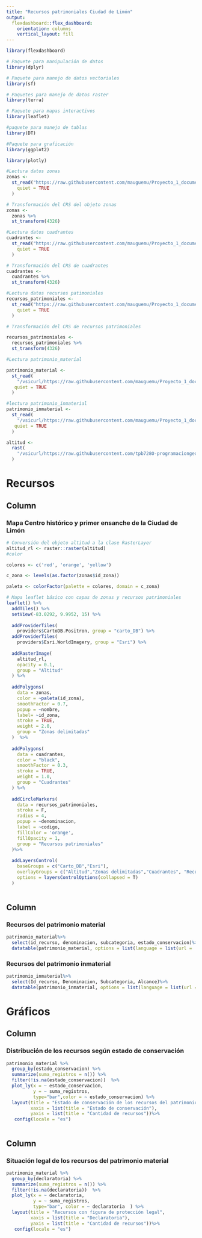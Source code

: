 ```yaml
---
title: "Recursos patrimoniales Ciudad de Limón"
output: 
  flexdashboard::flex_dashboard:
    orientation: columns
    vertical_layout: fill
---
```


```r
library(flexdashboard)
```


```r
# Paquete para manipulación de datos
library(dplyr)

# Paquete para manejo de datos vectoriales
library(sf)

# Paquetes para manejo de datos raster
library(terra)

# Paquete para mapas interactivos
library(leaflet)

#paquete para manejo de tablas
library(DT)

#Paquete para graficación
library(ggplot2)

library(plotly)

```

```r
#Lectura datos zonas
zonas <-
  st_read("https://raw.githubusercontent.com/mauguemu/Proyecto_1_documento/master/Capas/zonas.geojson",
    quiet = TRUE
  )

# Transformación del CRS del objeto zonas
zonas <-
  zonas %>%
  st_transform(4326)

#Lectura datos cuadrantes
cuadrantes <-
  st_read("https://raw.githubusercontent.com/mauguemu/Proyecto_1_documento/master/Capas/cuadrantes.geojson",
    quiet = TRUE
  )

# Transformación del CRS de cuadrantes 
cuadrantes <-
  cuadrantes %>%
  st_transform(4326)

#Lectura datos recursos patimoniales  
recursos_patrimoniales <-
  st_read("https://raw.githubusercontent.com/mauguemu/Proyecto_1_documento/master/Capas/recursos_patrimonio.geojson",
    quiet = TRUE
  )

# Transformación del CRS de recursos patrimoniales

recursos_patrimoniales <-
  recursos_patrimoniales %>%
  st_transform(4326)

#Lectura patrimonio_material

patrimonio_material <-
  st_read(
    "/vsicurl/https://raw.githubusercontent.com/mauguemu/Proyecto_1_documento/master/Tablas/patrimonio_material_1.csv",
   quiet = TRUE
  )

#lectura patrimonio_inmaterial
patrimonio_inmaterial <-
  st_read(
    "/vsicurl/https://raw.githubusercontent.com/mauguemu/Proyecto_1_documento/master/Tablas/patrimonio_inmaterial_1.csv",
   quiet = TRUE
  )

altitud <-
  rast(
    "/vsicurl/https://raw.githubusercontent.com/tpb728O-programaciongeoespacialr/2021ii/master/datos/worldclim/altitud.tif"
  )


```

Recursos
=======================================================================

Column {data-width=500}
-----------------------------------------------------------------------

### Mapa Centro histórico y primer ensanche de la Ciudad de Limón
```r
# Conversión del objeto altitud a la clase RasterLayer
altitud_rl <- raster::raster(altitud)
#color

colores <- c('red', 'orange', 'yellow')

c_zona <- levels(as.factor(zonas$id_zona))

paleta <- colorFactor(palette = colores, domain = c_zona)

# Mapa leaflet básico con capas de zonas y recursos patrimoniales 
leaflet() %>%
  addTiles() %>%
  setView(-83.0292, 9.9952, 15) %>%
  
  addProviderTiles(
    providers$CartoDB.Positron, group = "carto_DB") %>%
  addProviderTiles(
    providers$Esri.WorldImagery, group = "Esri") %>%
  
  addRasterImage(
    altitud_rl, 
    opacity = 0.1,
    group = "Altitud"
  ) %>% 
  
  addPolygons(
    data = zonas,
    color = ~paleta(id_zona),
    smoothFactor = 0.7,
    popup = ~nombre,
    label= ~id_zona,
    stroke = TRUE,
    weight = 2.0,
    group = "Zonas delimitadas"
  )  %>%
  
  addPolygons(
    data = cuadrantes,
    color = "black",
    smoothFactor = 0.3,
    stroke = TRUE,
    weight = 1.0,
    group = "Cuadrantes"
  ) %>%
  
  addCircleMarkers(
    data = recursos_patrimoniales,
    stroke = F,
    radius = 4,
    popup = ~denominacion,
    label = ~codigo,
    fillColor = 'orange',
    fillOpacity = 1,
    group = "Recursos patrimoniales"
  )%>%
  
  addLayersControl(
    baseGroups = c("Carto_DB","Esri"),
    overlayGroups = c("Altitud","Zonas delimitadas","Cuadrantes", "Recursos patrimoniales"),
    options = layersControlOptions(collapsed = T)
  )
  

```

Column {data-width=500}
-----------------------------------------------------------------------

### Recursos del patrimonio material

```r
patrimonio_material%>%
  select(id_recurso, denominacion, subcategoria, estado_conservacion)%>%
  datatable(patrimonio_material, options = list(language = list(url = '//cdn.datatables.net/plug-ins/1.11.3/i18n/es_es.json'), pageLength = 12))
```

### Recursos del patrimonio inmaterial

```r
patrimonio_inmaterial%>%
  select(Id_recurso, Denominacion, Subcategoria, Alcance)%>%
  datatable(patrimonio_inmaterial, options = list(language = list(url = '//cdn.datatables.net/plug-ins/1.11.3/i18n/es_es.json'), pageLength = 12))
```

Gráficos
=======================================================================

Column {data-width=500}
-----------------------------------------------------------------------
### Distribución de los recursos según estado de conservación

```r
patrimonio_material %>%
  group_by(estado_conservacion) %>%
  summarize(suma_registros = n()) %>%
  filter(!is.na(estado_conservacion))  %>%
  plot_ly(x = ~ estado_conservacion,
          y = ~ suma_registros,
          type="bar",color = ~ estado_conservacion) %>%
  layout(title = "Estado de conservación de los recursos del patrimonio material",
         xaxis = list(title = "Estado de conservación"),
         yaxis = list(title = "Cantidad de recursos"))%>%
   config(locale = "es")



```

Column {data-width=500}
-----------------------------------------------------------------------
### Situación legal de los recursos del patrimonio material 
```r
patrimonio_material %>%
  group_by(declaratoria) %>%
  summarize(suma_registros = n()) %>%
  filter(!is.na(declaratoria))  %>%
  plot_ly(x = ~ declaratoria,
          y = ~ suma_registros,
          type="bar", color = ~ declaratoria  ) %>%
  layout(title = "Recursos con figura de protección legal",
         xaxis = list(title = "Declaratoria"),
         yaxis = list(title = "Cantidad de recursos"))%>%
   config(locale = "es")
```

